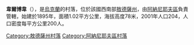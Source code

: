{{unreferenced|time=2016-08-29T01:58:52+00:00}}
{{coord|47|35|18|N|30|7|52|E|scale:30000|display=title}}

'''韋爾博韋'''（{{lang-uk|Вербове}}），是[[烏克蘭|烏克蘭]]的村落，位於該國西南部[[敖德薩州|敖德薩州]]，由[[阿納尼耶夫區|阿納尼耶夫區]]負責管轄，始建於1895年，面積1.02平方公里，海拔高度78米，2001年人口204，人口密度每平方公里200人。

{{DEFAULTSORT:Вербове}}
[[Category:敖德薩州村落|Category:敖德薩州村落]]
[[Category:阿納尼耶夫區村落|Category:阿納尼耶夫區村落]]


{{Odessa-geo-stub}}